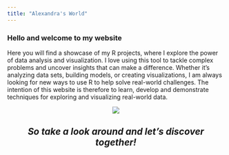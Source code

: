 ```yaml
---
title: "Alexandra's World"
---
```




### Hello and welcome to my website  

Here you will find a showcase of my R projects, where I explore the power of data analysis and visualization. I love using this tool to tackle complex problems and uncover insights that can make a difference. Whether it's analyzing data sets, building models, or creating visualizations, I am always looking for new ways to use R to help solve real-world challenges. The intention of this website is therefore to learn, develop and demonstrate techniques for exploring and visualizing real-world data. 

<div style="text-align:center">

![](https://media.giphy.com/media/lnsTFyT6wUzItXsUV5/giphy.gif)



## _So take a look around and let's discover together! _
</div>